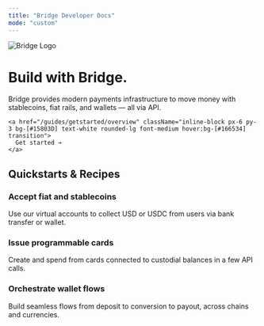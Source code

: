 ```yaml
---
title: "Bridge Developer Docs"
mode: "custom"
---
```


<div className="bg-gradient-to-b from-[#d4f2ef] via-[#f7fafc] to-white min-h-screen text-center text-gray-900">
  <div className="max-w-4xl mx-auto px-6 pt-12 pb-12">
    <img src="/logo/bridge_logo.png" alt="Bridge Logo" className="h-10 mx-auto mb-6" />
    <h1 className="text-4xl md:text-5xl font-light mb-4">Build with Bridge.</h1>
    <p className="text-base md:text-lg text-gray-600 tracking-wide mb-8">
      Bridge provides modern payments infrastructure to move money with stablecoins, fiat rails, and wallets — all via API.
    </p>

    <a href="/guides/getstarted/overview" className="inline-block px-6 py-3 bg-[#15803D] text-white rounded-lg font-medium hover:bg-[#166534] transition">
      Get started →
    </a>
  </div>
</div>

<div className="bg-white py-20">
  <div className="max-w-6xl mx-auto px-6">
    <h2 className="text-2xl font-semibold text-left mb-8">Quickstarts & Recipes</h2>
    <div className="grid md:grid-cols-3 gap-6 text-left">
      <div className="border border-gray-200 rounded-xl p-6 hover:shadow-md transition">
        <h3 className="text-lg font-semibold mb-2">Accept fiat and stablecoins</h3>
        <p className="text-sm text-gray-600">Use our virtual accounts to collect USD or USDC from users via bank transfer or wallet.</p>
      </div>
      <div className="border border-gray-200 rounded-xl p-6 hover:shadow-md transition">
        <h3 className="text-lg font-semibold mb-2">Issue programmable cards</h3>
        <p className="text-sm text-gray-600">Create and spend from cards connected to custodial balances in a few API calls.</p>
      </div>
      <div className="border border-gray-200 rounded-xl p-6 hover:shadow-md transition">
        <h3 className="text-lg font-semibold mb-2">Orchestrate wallet flows</h3>
        <p className="text-sm text-gray-600">Build seamless flows from deposit to conversion to payout, across chains and currencies.</p>
      </div>
    </div>
  </div>
</div>
